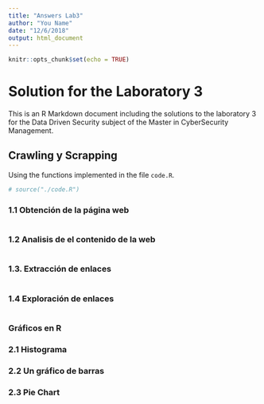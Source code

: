 ```yaml
---
title: "Answers Lab3"
author: "You Name"
date: "12/6/2018"
output: html_document
---
```


```r
knitr::opts_chunk$set(echo = TRUE)
```

# Solution for the Laboratory 3

This is an R Markdown document including the solutions to the laboratory 3 for the Data Driven Security subject of the Master in CyberSecurity Management.

## Crawling y Scrapping

Using the functions implemented in the file `code.R`.

```r
# source("./code.R")
```


### 1.1 Obtención de la página web

```r

```


### 1.2 Analisis de el contenido de la web

```r

```


### 1.3.	Extracción de enlaces 


```r

```


### 1.4 Exploración de enlaces

```r

```

### Gráficos en R

### 2.1	Histograma

### 2.2	Un gráfico de barras

### 2.3 Pie Chart
